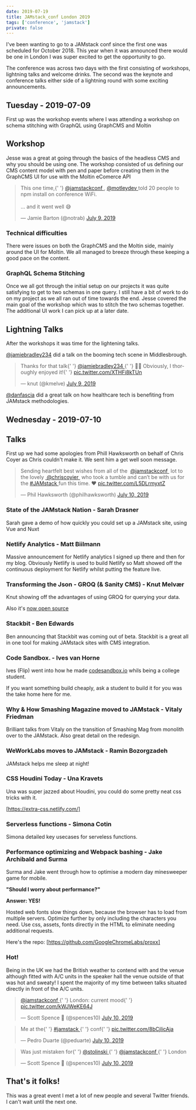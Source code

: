 ```yaml
---
date: 2019-07-19
title: JAMstack_conf London 2019
tags: ['conference', 'jamstack']
private: false
---
```


I've been wanting to go to a JAMstack conf since the first one was
scheduled for October 2018. This year when it was announced there
would be one in London I was super excited to get the opportunity to
go.

The conference was across two days with the first consisting of
workshops, lightning talks and welcome drinks. The second was the
keynote and conference talks either side of a lightning round with
some exciting announcements.

## Tuesday - 2019-07-09

First up was the workshop events where I was attending a workshop on
schema stitching with GraphQL using GraphCMS and Moltin

## Workshop

Jesse was a great at going through the basics of the headless CMS and
why you should be using one. The workshop consisted of us defining our
CMS content model with pen and paper before creating them in the
GraphCMS UI for use with the Moltin eComerce API

<blockquote class="twitter-tweet" data-dnt="true">
  <p lang="en" dir="ltr">
    This one time,{' '}
    <a href="https://twitter.com/jamstackconf?ref_src=twsrc%5Etfw">
      @jamstackconf
    </a>
    , <a href="https://twitter.com/motleydev?ref_src=twsrc%5Etfw">
      @motleydev
    </a> told 20 people to npm install on conference WiFi.
    <br />
    <br />
    ... and it went well 😅
  </p>
  &mdash; Jamie Barton (@notrab) <a href="https://twitter.com/notrab/status/1148587457866358784?ref_src=twsrc%5Etfw">
    July 9, 2019
  </a>
</blockquote>
<script
  async
  src="https://platform.twitter.com/widgets.js"
  charset="utf-8"
></script>

### Technical difficulties

There were issues on both the GraphCMS and the Moltin side, mainly
around the UI for Moltin. We all managed to breeze through these
keeping a good pace on the content.

### GraphQL Schema Stitching

Once we all got through the initial setup on our projects it was quite
satisfying to get to two schemas in one query. I still have a bit of
work to do on my project as we all ran out of time towards the end.
Jesse covered the main goal of the workshop which was to stitch the
two schemas together. The additional UI work I can pick up at a later
date.

## Lightning Talks

After the workshops it was time for the lightening talks.

[@jamiebradley234] did a talk on the booming tech scene in
Middlesbrough.

<blockquote class="twitter-tweet" data-dnt="true">
  <p lang="en" dir="ltr">
    Thanks for that talk{' '}
    <a href="https://twitter.com/jamiebradley234?ref_src=twsrc%5Etfw">
      @jamiebradley234
    </a>{' '}
    🙌🏻 Obviously, I thoroughly enjoyed it!{' '}
    <a href="https://t.co/XTHFi8kTUn">pic.twitter.com/XTHFi8kTUn</a>
  </p>
  &mdash; knut (@kmelve) <a href="https://twitter.com/kmelve/status/1148664935305699328?ref_src=twsrc%5Etfw">July 9, 2019</a>
</blockquote>
<script
  async
  src="https://platform.twitter.com/widgets.js"
  charset="utf-8"
></script>

[@danfascia] did a great talk on how healthcare tech is benefiting
from JAMstack methodologies.

<YouTube youTubeId="n1ca0cQAr_4" />

## Wednesday - 2019-07-10

## Talks

First up we had some apologies from Phill Hawksworth on behalf of
Chris Coyer as Chris couldn't make it. We sent him a get well soon
message.

<blockquote class="twitter-tweet" data-dnt="true">
  <p lang="en" dir="ltr">
    Sending heartfelt best wishes from all of the ⁦
    <a href="https://twitter.com/jamstackconf?ref_src=twsrc%5Etfw">
      @jamstackconf
    </a>
    ⁩ lot to the lovely ⁦<a href="https://twitter.com/chriscoyier?ref_src=twsrc%5Etfw">
      @chriscoyier
    </a>⁩ who took a tumble and can’t be with us for the <a href="https://twitter.com/hashtag/JAMstack?src=hash&amp;ref_src=twsrc%5Etfw">
      #JAMstack
    </a> fun this time. ❤️ <a href="https://t.co/L5DLrmyxtZ">pic.twitter.com/L5DLrmyxtZ</a>
  </p>
  &mdash; Phil Hawksworth (@philhawksworth) <a href="https://twitter.com/philhawksworth/status/1148929743342972928?ref_src=twsrc%5Etfw">July 10, 2019</a>
</blockquote>
<script
  async
  src="https://platform.twitter.com/widgets.js"
  charset="utf-8"
></script>

### State of the JAMstack Nation - Sarah Drasner

Sarah gave a demo of how quickly you could set up a JAMstack site,
using Vue and Nuxt

### Netlify Analytics - Matt Biilmann

Massive announcement for Netlify analytics I signed up there and then
for my blog. Obviously Netlify is used to build Netlify so Matt showed
off the continuous deployment for Netlify whilst putting the feature
live.

### Transforming the Json - GROQ (& Sanity CMS) - Knut Melvær

Knut showing off the advantages of using GROQ for querying your data.

Also it's [now open source]

### Stackbit - Ben Edwards

Ben announcing that Stackbit was coming out of beta. Stackbit is a
great all in one tool for making JAMstack sites with CMS integration.

### Code Sandbox. - Ives van Horne

Ives (Flip) went into how he made [codesandbox.io] whils being a
college student.

If you want something build cheaply, ask a student to build it for you
was the take home here for me.

### Why & How Smashing Magazine moved to JAMstack - Vitaly Friedman

Brilliant talks from Vitaly on the transition of Smashing Mag from
monolith over to the JAMstack. Also great detail on the redesign.

### WeWorkLabs moves to JAMstack - Ramin Bozorgzadeh

JAMstack helps me sleep at night!

### CSS Houdini Today - Una Kravets

Una was super jazzed about Houdini, you could do some pretty neat css
tricks with it.

[https://extra-css.netlify.com/]

### Serverless functions - Simona Cotin

Simona detailed key usecases for serveless functions.

### Performance optimizing and Webpack bashing - Jake Archibald and Surma

Surma and Jake went through how to optimise a modern day minesweeper
game for mobile.

**"Should I worry about performance?"**

**Answer: YES!**

Hosted web fonts slow things down, because the browser has to load
from multiple servers. Optimize further by only including the
characters you need. Use css, assets, fonts directly in the HTML to
eliminate needing additional requests.

Here's the repo: [https://github.com/GoogleChromeLabs/proxx]

### Hot!

Being in the UK we had the British weather to contend with and the
venue although fitted with A/C units in the speaker hall the venue
outside of that was hot and sweaty! I spent the majority of my time
between talks situated directly in front of the A/C units.

<blockquote class="twitter-tweet" data-dnt="true">
  <p lang="en" dir="ltr">
    <a href="https://twitter.com/jamstackconf?ref_src=twsrc%5Etfw">
      @jamstackconf
    </a>{' '}
    London: current mood{' '}
    <a href="https://t.co/kWJWeKE64J">pic.twitter.com/kWJWeKE64J</a>
  </p>
  &mdash; Scott Spence 🌮 (@spences10) <a href="https://twitter.com/spences10/status/1148927111526268928?ref_src=twsrc%5Etfw">July 10, 2019</a>
</blockquote>
<script
  async
  src="https://platform.twitter.com/widgets.js"
  charset="utf-8"
></script>

<blockquote class="twitter-tweet" data-dnt="true">
  <p lang="en" dir="ltr">
    Me at the{' '}
    <a href="https://twitter.com/hashtag/jamstack?src=hash&amp;ref_src=twsrc%5Etfw">
      #jamstack
    </a>{' '}
    conf{' '}
    <a href="https://t.co/8bCjIicAja">pic.twitter.com/8bCjIicAja</a>
  </p>
  &mdash; Pedro Duarte (@peduarte) <a href="https://twitter.com/peduarte/status/1148923305254096896?ref_src=twsrc%5Etfw">July 10, 2019</a>
</blockquote>
<script
  async
  src="https://platform.twitter.com/widgets.js"
  charset="utf-8"
></script>

<blockquote class="twitter-tweet" data-dnt="true">
  <p lang="en" dir="ltr">
    Was just mistaken for{' '}
    <a href="https://twitter.com/stolinski?ref_src=twsrc%5Etfw">
      @stolinski
    </a>{' '}
    <a href="https://twitter.com/jamstackconf?ref_src=twsrc%5Etfw">
      @jamstackconf
    </a>{' '}
    London
  </p>
  &mdash; Scott Spence 🌮 (@spences10) <a href="https://twitter.com/spences10/status/1148914884039577600?ref_src=twsrc%5Etfw">July 10, 2019</a>
</blockquote>
<script
  async
  src="https://platform.twitter.com/widgets.js"
  charset="utf-8"
></script>

## That's it folks!

This was a great event I met a lot of new people and several Twitter
friends. I can't wait until the next one.

[@danfascia]: https://twitter.com/danfascia
[@jamiebradley234]: https://twitter.com/jamiebradley234
[codesandbox.io]: https://codesandbox.io
[https://github.com/googlechromelabs/proxx]:
  https://github.com/GoogleChromeLabs/proxx
[https://extra-css.netlify.com/]: https://extra-css.netlify.com/
[now open source]:
  https://www.sanity.io/blog/we-re-open-sourcing-groq-a-query-language-for-json-documents
